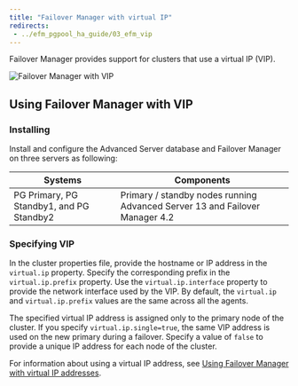 ```yaml
---
title: "Failover Manager with virtual IP"
redirects:
 - ../efm_pgpool_ha_guide/03_efm_vip
---
```



Failover Manager provides support for clusters that use a virtual IP (VIP). 

![Failover Manager with VIP](images/efm_with_vip.png)

## Using Failover Manager with VIP

### Installing

Install and configure the Advanced Server database and Failover Manager
on three servers as following:

  
  Systems                                   |Components
  ------------------------------------------|-----------------------------------------------------------------------------
  PG Primary, PG Standby1, and PG Standby2  | Primary / standby nodes running Advanced Server 13 and Failover Manager 4.2
  

### Specifying VIP

In the cluster properties file, provide the hostname or IP address in
the `virtual.ip` property. Specify the corresponding prefix in the
`virtual.ip.prefix` property. Use the `virtual.ip.interface` property to
provide the network interface used by the VIP. By default, the
`virtual.ip` and `virtual.ip.prefix` values are the same across all the
agents.

The specified virtual IP address is assigned only to the primary node of
the cluster. If you specify `virtual.ip.single=true`, the same VIP address
is used on the new primary during a failover. Specify a
value of `false` to provide a unique IP address for each node of the
cluster.

For information about using a virtual IP address, see [Using Failover Manager with virtual IP addresses](../efm_user/04_configuring_efm/05_using_vip_addresses/#using_vip_addresses).